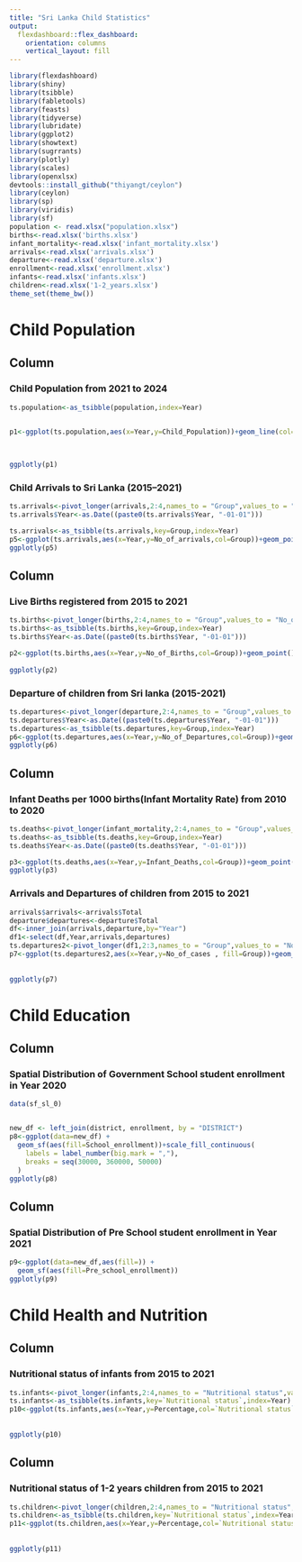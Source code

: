 ```yaml
---
title: "Sri Lanka Child Statistics"
output: 
  flexdashboard::flex_dashboard:
    orientation: columns
    vertical_layout: fill
---
```




```r
library(flexdashboard)
library(shiny)
library(tsibble)
library(fabletools)
library(feasts)
library(tidyverse)
library(lubridate)
library(ggplot2)
library(showtext)
library(sugrrants)
library(plotly)
library(scales)
library(openxlsx)
devtools::install_github("thiyangt/ceylon")
library(ceylon)
library(sp)
library(viridis)
library(sf)
population <- read.xlsx("population.xlsx")
births<-read.xlsx('births.xlsx')
infant_mortality<-read.xlsx('infant_mortality.xlsx')
arrivals<-read.xlsx('arrivals.xlsx')
departure<-read.xlsx('departure.xlsx')
enrollment<-read.xlsx('enrollment.xlsx')
infants<-read.xlsx('infants.xlsx')
children<-read.xlsx('1-2_years.xlsx')
theme_set(theme_bw())
```


# Child Population

## Column {data-width="150"}

### Child Population from 2021 to 2024

```r


ts.population<-as_tsibble(population,index=Year)


p1<-ggplot(ts.population,aes(x=Year,y=Child_Population))+geom_line(col="#58508d")+geom_point(col="red")+scale_x_continuous(breaks = seq(min(ts.population$Year),
                                                                                                                max(ts.population$Year),
                                                                                                                2))+labs(y="Child Population in 1000")

ggplotly(p1)       
```

### Child Arrivals to Sri Lanka (2015–2021)
```r
ts.arrivals<-pivot_longer(arrivals,2:4,names_to = "Group",values_to = "No_of_arrivals")
ts.arrivals$Year<-as.Date((paste0(ts.arrivals$Year, "-01-01")))

ts.arrivals<-as_tsibble(ts.arrivals,key=Group,index=Year)
p5<-ggplot(ts.arrivals,aes(x=Year,y=No_of_arrivals,col=Group))+geom_point()+geom_line()+scale_x_date(date_breaks = "1 year", date_labels = "%Y")+labs(y="No of Arrivals")+scale_color_manual(values=c("#bc5090","#003f5c","#ffa600"))
ggplotly(p5)


```

## Column {data-width="150"}

### Live Births registered from 2015 to 2021
```r
ts.births<-pivot_longer(births,2:4,names_to = "Group",values_to = "No_of_Births")
ts.births<-as_tsibble(ts.births,key=Group,index=Year)
ts.births$Year<-as.Date((paste0(ts.births$Year, "-01-01")))

p2<-ggplot(ts.births,aes(x=Year,y=No_of_Births,col=Group))+geom_point()+geom_line()+scale_y_continuous(labels = scales::label_number(),breaks = seq(100000,400000,50000)) +labs(y="No of Live Births")+scale_color_manual(values=c("#bc5090","#003f5c","#ffa600"))+scale_x_date(date_breaks = "1 year", date_labels = "%Y")    
                                                                                                          
ggplotly(p2)

```

### Departure of children from Sri lanka (2015-2021)

```r
ts.departures<-pivot_longer(departure,2:4,names_to = "Group",values_to = "No_of_Departures")
ts.departures$Year<-as.Date((paste0(ts.departures$Year, "-01-01")))
ts.departures<-as_tsibble(ts.departures,key=Group,index=Year)
p6<-ggplot(ts.departures,aes(x=Year,y=No_of_Departures,col=Group))+geom_point()+geom_line()+scale_x_date(date_breaks = "1 year", date_labels = "%Y")+labs(y="No of Departures")+scale_color_manual(values=c("#bc5090","#003f5c","#ffa600"))
ggplotly(p6)
```
## Column {data-width="150"}
### Infant Deaths per 1000 births(Infant Mortality Rate) from 2010 to 2020
```r
ts.deaths<-pivot_longer(infant_mortality,2:4,names_to = "Group",values_to = "Infant_Deaths")
ts.deaths<-as_tsibble(ts.deaths,key=Group,index=Year)
ts.deaths$Year<-as.Date((paste0(ts.deaths$Year, "-01-01")))

p3<-ggplot(ts.deaths,aes(x=Year,y=Infant_Deaths,col=Group))+geom_point()+geom_line()+labs(y="Infant Mortality Rate ") +scale_color_manual(values=c("#bc5090","#003f5c","#ffa600"))+scale_x_date(date_breaks = "2 years", date_labels = "%Y")
ggplotly(p3)
```

### Arrivals and Departures of children from 2015 to 2021
```r
arrivals$arrivals<-arrivals$Total
departure$departures<-departure$Total
df<-inner_join(arrivals,departure,by="Year")
df1<-select(df,Year,arrivals,departures)
ts.departures2<-pivot_longer(df1,2:3,names_to = "Group",values_to = "No_of_cases")
p7<-ggplot(ts.departures2,aes(x=Year,y=No_of_cases , fill=Group))+geom_col(position = "dodge")+scale_x_continuous(breaks = seq(min(ts.departures2$Year),
                                                                                                                                max(ts.departures2$Year),
                                                                                                                                 1))+theme(axis.text.x = element_text(angle = 90, vjust = 0.5, hjust = 1))+labs(y="No of Departures/Arrivals")+scale_fill_manual(values=c("#7a5195","#ef5675"))
ggplotly(p7)

```
# Child Education

## Column {data-width="200"}
 
### Spatial Distribution of Government School student enrollment in Year 2020
```r
data(sf_sl_0)


new_df <- left_join(district, enrollment, by = "DISTRICT")
p8<-ggplot(data=new_df) +
  geom_sf(aes(fill=School_enrollment))+scale_fill_continuous(
    labels = label_number(big.mark = ","),
    breaks = seq(30000, 360000, 50000)
  )
ggplotly(p8)
```

## Column {data-width="200"}
### Spatial Distribution of Pre School student enrollment in Year 2021
```r
p9<-ggplot(data=new_df,aes(fill=)) +
  geom_sf(aes(fill=Pre_school_enrollment))
ggplotly(p9)
```

# Child Health and Nutrition

## Column{data-width="200"}
### Nutritional status of infants from 2015 to 2021 
```r
ts.infants<-pivot_longer(infants,2:4,names_to = "Nutritional status",values_to = "Percentage")
ts.infants<-as_tsibble(ts.infants,key=`Nutritional status`,index=Year)
p10<-ggplot(ts.infants,aes(x=Year,y=Percentage,col=`Nutritional status`))+geom_point()+geom_line()+scale_x_continuous(breaks = seq(min(ts.infants$Year),
                                                                                                                max(ts.infants$Year),
                                                                                                                1))+scale_color_manual(values=c("#003f5c","#bc5090","#ffa600"))
ggplotly(p10)
```

## Column{data-width="200"}
### Nutritional status of 1-2 years children from 2015 to 2021
```r
ts.children<-pivot_longer(children,2:4,names_to = "Nutritional status",values_to = "Percentage")
ts.children<-as_tsibble(ts.children,key=`Nutritional status`,index=Year)
p11<-ggplot(ts.children,aes(x=Year,y=Percentage,col=`Nutritional status`))+geom_point()+geom_line()+scale_x_continuous(breaks = seq(min(ts.children$Year),
                                                                                                                max(ts.children$Year),
                                                                                                                1))+scale_color_manual(values=c("#003f5c","#bc5090","#ffa600"))
ggplotly(p11)
```
